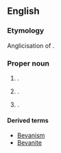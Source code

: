 {{also|bevañ}}

==English==
{{wp}}

===Etymology===
Anglicisation of {{der|en|cy|ab Ifan}}.

===Proper noun===
{{en-proper noun}}

# {{surname|en|from=Welsh}}.
# {{given name|en|male|from=surnames}}.
# {{place|en|unincorporated community|co/Washington County|s/Ohio|c/USA}}.

====Derived terms====
* [[Bevanism]]
* [[Bevanite]]